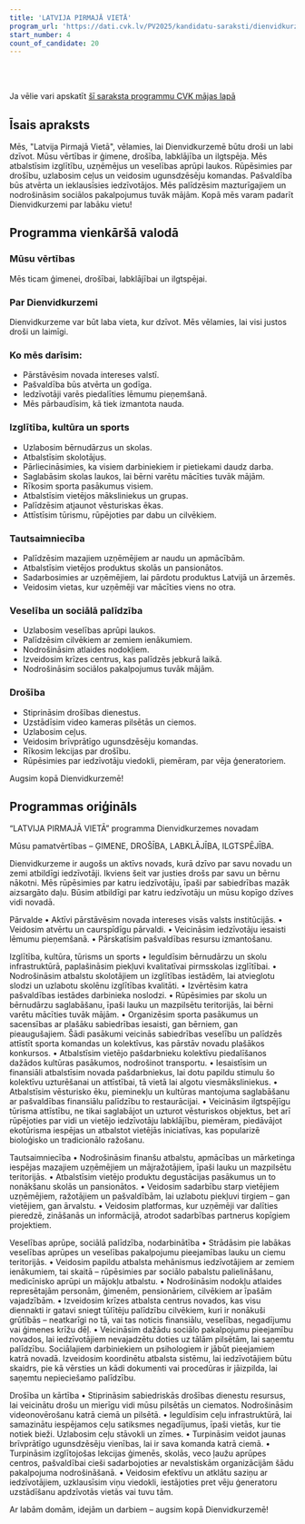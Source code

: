 ```yaml
---
title: 'LATVIJA PIRMAJĀ VIETĀ'
program_url: 'https://dati.cvk.lv/PV2025/kandidatu-saraksti/dienvidkurzemes-novads/latvija-pirmaja-vieta'
start_number: 4
count_of_candidate: 20
---
```



<Badge text="Ģimene un drošība" variant="note" size="small" /> <Badge text="Izglītības atbalsts" variant="note" size="small" /> <Badge text="Uzņēmējdarbības veicināšana" variant="note" size="small" /> <Badge text="Veselības aprūpes pieejamība" variant="note" size="small" /> <Badge text="Droša vide" variant="note" size="small" />

<br/><br/> 

<Card title='Šis ir mākslīga intelekta ģenerēts apraksts' icon='starlight'>
    Ja vēlie vari apskatīt <a href={frontmatter.program_url} target='_blank'>šī saraksta programmu CVK mājas lapā</a>
    </Card>

## Īsais apraksts

Mēs, "Latvija Pirmajā Vietā", vēlamies, lai Dienvidkurzemē būtu droši un labi dzīvot. Mūsu vērtības ir ģimene, drošība, labklājība un ilgtspēja. Mēs atbalstīsim izglītību, uzņēmējus un veselības aprūpi laukos. Rūpēsimies par drošību, uzlabosim ceļus un veidosim ugunsdzēsēju komandas. Pašvaldība būs atvērta un ieklausīsies iedzīvotājos. Mēs palīdzēsim mazturīgajiem un nodrošināsim sociālos pakalpojumus tuvāk mājām. Kopā mēs varam padarīt Dienvidkurzemi par labāku vietu!

## Programma vienkāršā valodā

### Mūsu vērtības

Mēs ticam ģimenei, drošībai, labklājībai un ilgtspējai.

### Par Dienvidkurzemi

Dienvidkurzeme var būt laba vieta, kur dzīvot. Mēs vēlamies, lai visi justos droši un laimīgi.

### Ko mēs darīsim:

*   Pārstāvēsim novada intereses valstī.
*   Pašvaldība būs atvērta un godīga.
*   Iedzīvotāji varēs piedalīties lēmumu pieņemšanā.
*   Mēs pārbaudīsim, kā tiek izmantota nauda.

### Izglītība, kultūra un sports

*   Uzlabosim bērnudārzus un skolas.
*   Atbalstīsim skolotājus.
*   Pārliecināsimies, ka visiem darbiniekiem ir pietiekami daudz darba.
*   Saglabāsim skolas laukos, lai bērni varētu mācīties tuvāk mājām.
*   Rīkosim sporta pasākumus visiem.
*   Atbalstīsim vietējos māksliniekus un grupas.
*   Palīdzēsim atjaunot vēsturiskas ēkas.
*   Attīstīsim tūrismu, rūpējoties par dabu un cilvēkiem.

### Tautsaimniecība

*   Palīdzēsim mazajiem uzņēmējiem ar naudu un apmācībām.
*   Atbalstīsim vietējos produktus skolās un pansionātos.
*   Sadarbosimies ar uzņēmējiem, lai pārdotu produktus Latvijā un ārzemēs.
*   Veidosim vietas, kur uzņēmēji var mācīties viens no otra.

### Veselība un sociālā palīdzība

*   Uzlabosim veselības aprūpi laukos.
*   Palīdzēsim cilvēkiem ar zemiem ienākumiem.
*   Nodrošināsim atlaides nodokļiem.
*   Izveidosim krīzes centrus, kas palīdzēs jebkurā laikā.
*   Nodrošināsim sociālos pakalpojumus tuvāk mājām.

### Drošība

*   Stiprināsim drošības dienestus.
*   Uzstādīsim video kameras pilsētās un ciemos.
*   Uzlabosim ceļus.
*   Veidosim brīvprātīgo ugunsdzēsēju komandas.
*   Rīkosim lekcijas par drošību.
*   Rūpēsimies par iedzīvotāju viedokli, piemēram, par vēja ģeneratoriem.

Augsim kopā Dienvidkurzemē!

## Programmas oriģināls

“LATVIJA PIRMAJĀ VIETĀ” programma Dienvidkurzemes novadam

Mūsu pamatvērtības – ĢIMENE, DROŠĪBA, LABKLĀJĪBA, ILGTSPĒJĪBA.

Dienvidkurzeme ir augošs un aktīvs novads, kurā dzīvo par savu novadu un zemi atbildīgi iedzīvotāji. Ikviens šeit var justies drošs par savu un bērnu nākotni. Mēs rūpēsimies par katru iedzīvotāju, īpaši par sabiedrības mazāk aizsargāto daļu. Būsim atbildīgi par katru iedzīvotāju un mūsu kopīgo dzīves vidi novadā.

Pārvalde
• Aktīvi pārstāvēsim novada intereses visās valsts institūcijās.
• Veidosim atvērtu un caurspīdīgu pārvaldi.
• Veicināsim iedzīvotāju iesaisti lēmumu pieņemšanā.
• Pārskatīsim pašvaldības resursu izmantošanu.

Izglītība, kultūra, tūrisms un sports
• Ieguldīsim bērnudārzu un skolu infrastruktūrā, paplašināsim piekļuvi kvalitatīvai pirmsskolas izglītībai.
• Nodrošināsim atbalstu skolotājiem un izglītības iestādēm, lai atvieglotu slodzi un uzlabotu skolēnu izglītības kvalitāti.
• Izvērtēsim katra pašvaldības iestādes darbinieka noslodzi.
• Rūpēsimies par skolu un bērnudārzu saglabāšanu, īpaši lauku un mazpilsētu teritorijās, lai bērni varētu mācīties tuvāk mājām.
• Organizēsim sporta pasākumus un sacensības ar plašāku sabiedrības iesaisti, gan bērniem, gan pieaugušajiem. Šādi pasākumi veicinās sabiedrības veselību un palīdzēs attīstīt sporta komandas un kolektīvus, kas pārstāv novadu plašākos konkursos.
• Atbalstīsim vietējo pašdarbnieku kolektīvu piedalīšanos dažādos kultūras pasākumos, nodrošinot transportu.
• Iesaistīsim un finansiāli atbalstīsim novada pašdarbniekus, lai dotu papildu stimulu šo kolektīvu uzturēšanai un attīstībai, tā vietā lai algotu viesmāksliniekus.
• Atbalstīsim vēsturisko ēku, pieminekļu un kultūras mantojuma saglabāšanu ar pašvaldības finansiālu palīdzību to restaurācijai.
• Veicināsim ilgtspējīgu tūrisma attīstību, ne tikai saglabājot un uzturot vēsturiskos objektus, bet arī rūpējoties par vidi un vietējo iedzīvotāju labklājību, piemēram, piedāvājot ekotūrisma iespējas un atbalstot vietējās iniciatīvas, kas popularizē bioloģisko un tradicionālo ražošanu.

Tautsaimniecība
• Nodrošināsim finanšu atbalstu, apmācības un mārketinga iespējas mazajiem uzņēmējiem un mājražotājiem, īpaši lauku un mazpilsētu teritorijās.
• Atbalstīsim vietējo produktu degustācijas pasākumus un to nonākšanu skolās un pansionātos.
• Veidosim sadarbību starp vietējiem uzņēmējiem, ražotājiem un pašvaldībām, lai uzlabotu piekļuvi tirgiem – gan vietējiem, gan ārvalstu.
• Veidosim platformas, kur uzņēmēji var dalīties pieredzē, zināšanās un informācijā, atrodot sadarbības partnerus kopīgiem projektiem.

Veselības aprūpe, sociālā palīdzība, nodarbinātība
• Strādāsim pie labākas veselības aprūpes un veselības pakalpojumu pieejamības lauku un ciemu teritorijās.
• Veidosim papildu atbalsta mehānismus iedzīvotājiem ar zemiem ienākumiem, tai skaitā – rūpēsimies par sociālo pabalstu palielināšanu, medicīnisko aprūpi un mājokļu atbalstu.
• Nodrošināsim nodokļu atlaides represētajām personām, ģimenēm, pensionāriem, cilvēkiem ar īpašām vajadzībām.
• Izveidosim krīzes atbalsta centrus novados, kas visu diennakti ir gatavi sniegt tūlītēju palīdzību cilvēkiem, kuri ir nonākuši grūtībās – neatkarīgi no tā, vai tas noticis finansiālu, veselības, negadījumu vai ģimenes krīžu dēļ.
• Veicināsim dažādu sociālo pakalpojumu pieejamību novados, lai iedzīvotājiem nevajadzētu doties uz tālām pilsētām, lai saņemtu palīdzību. Sociālajiem darbiniekiem un psihologiem ir jābūt pieejamiem katrā novadā. Izveidosim koordinētu atbalsta sistēmu, lai iedzīvotājiem būtu skaidrs, pie kā vērsties un kādi dokumenti vai procedūras ir jāizpilda, lai saņemtu nepieciešamo palīdzību.

Drošība un kārtība
• Stiprināsim sabiedriskās drošības dienestu resursus, lai veicinātu drošu un mierīgu vidi mūsu pilsētās un ciematos. Nodrošināsim videonovērošanu katrā ciemā un pilsētā.
• Ieguldīsim ceļu infrastruktūrā, lai samazinātu iespējamos ceļu satiksmes negadījumus, īpaši vietās, kur tie notiek bieži. Uzlabosim ceļu stāvokli un zīmes.
• Turpināsim veidot jaunas brīvprātīgo ugunsdzēsēju vienības, lai ir sava komanda katrā ciemā.
• Turpināsim izglītojošas lekcijas ģimenēs, skolās, veco ļaužu aprūpes centros, pašvaldībai cieši sadarbojoties ar nevalstiskām organizācijām šādu pakalpojuma nodrošināšanā.
• Veidosim efektīvu un atklātu saziņu ar iedzīvotājiem, uzklausīsim viņu viedokli, iestājoties pret vēju ģeneratoru uzstādīšanu apdzīvotās vietās vai tuvu tām.

Ar labām domām, idejām un darbiem – augsim kopā Dienvidkurzemē!
